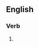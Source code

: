 {{also|interpolâtes}}

==English==

===Verb===
{{head|en|verb form}}

# {{en-third-person singular of|interpolate}}
